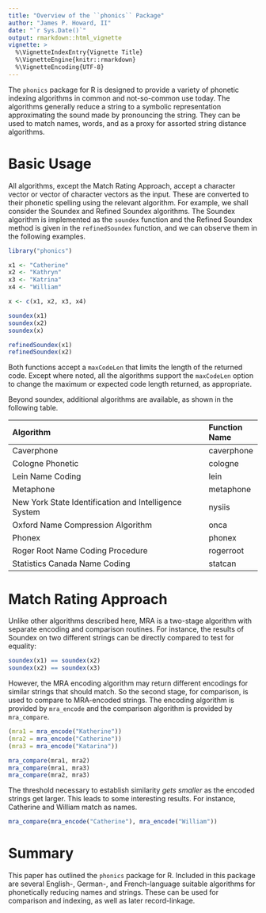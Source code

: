 ```yaml
---
title: "Overview of the ``phonics`` Package"
author: "James P. Howard, II"
date: "`r Sys.Date()`"
output: rmarkdown::html_vignette
vignette: >
  %\VignetteIndexEntry{Vignette Title}
  %\VignetteEngine{knitr::rmarkdown}
  %\VignetteEncoding{UTF-8}
---
```


The ``phonics`` package for R is designed to provide a variety of
phonetic indexing algorithms in common and not-so-common use today.  The
algorithms generally reduce a string to a symbolic representation
approximating the sound made by pronouncing the string.  They can be
used to match names, words, and as a proxy for assorted string distance
algorithms.

# Basic Usage 

All algorithms, except the Match Rating Approach, accept a character
vector or vector of character vectors as the input.  These are converted
to their phonetic spelling using the relevant algorithm.  For example,
we shall consider the Soundex and Refined Soundex algorithms.  The
Soundex algorithm is implemented as the ``soundex`` function and the
Refined Soundex method is given in the ``refinedSoundex`` function, and
we can observe them in the following examples.

```r
library("phonics")

x1 <- "Catherine"
x2 <- "Kathryn"
x3 <- "Katrina"
x4 <- "William"

x <- c(x1, x2, x3, x4)

soundex(x1)
soundex(x2)
soundex(x)

refinedSoundex(x1)
refinedSoundex(x2)
```

Both functions accept a `maxCodeLen` that limits the length of the
returned code.  Except where noted, all the algorithms support the
`maxCodeLen` option to change the maximum or expected code length
returned, as appropriate.

Beyond soundex, additional algorithms are available, as shown in the
following table.

| Algorithm                                             | Function Name |
|:------------------------------------------------------|:--------------|
| Caverphone                                            | caverphone    |
| Cologne Phonetic                                      | cologne       |
| Lein Name Coding                                      | lein          |
| Metaphone                                             | metaphone     |
| New York State Identification and Intelligence System | nysiis        |
| Oxford Name Compression Algorithm                     | onca          |
| Phonex                                                | phonex        |
| Roger Root Name Coding Procedure                      | rogerroot     |
| Statistics Canada Name Coding                         | statcan       |
 
# Match Rating Approach

Unlike other algorithms described here, MRA is a two-stage algorithm
with separate encoding and comparison routines.  For instance, the
results of Soundex on two different strings can be directly compared to
test for equality:

```r
soundex(x1) == soundex(x2)
soundex(x2) == soundex(x3)
```

However, the MRA encoding algorithm may return different encodings for
similar strings that should match.  So the second stage, for comparison,
is used to compare to MRA-encoded strings. The encoding algorithm is
provided by `mra_encode` and the comparison algorithm is provided by
`mra_compare`.

```r
(mra1 = mra_encode("Katherine"))
(mra2 = mra_encode("Catherine"))
(mra3 = mra_encode("Katarina"))

mra_compare(mra1, mra2)
mra_compare(mra1, mra3)
mra_compare(mra2, mra3)
```

The threshold necessary to establish similarity _gets smaller_ as the
encoded strings get larger.  This leads to some interesting results.
For instance, Catherine and William match as names.

```r
mra_compare(mra_encode("Catherine"), mra_encode("William"))
```

# Summary

This paper has outlined the `phonics` package for R.  Included in this
package are several English-, German-, and French-language suitable
algorithms for phonetically reducing names and strings.  These can be
used for comparison and indexing, as well as later record-linkage. 

